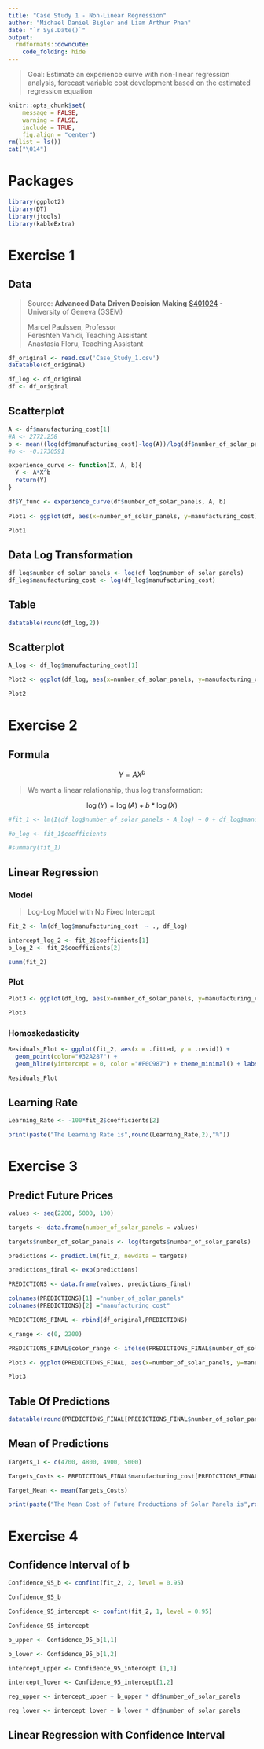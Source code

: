 ```yaml
---
title: "Case Study 1 - Non-Linear Regression"
author: "Michael Daniel Bigler and Liam Arthur Phan"
date: "`r Sys.Date()`"
output:
  rmdformats::downcute:
    code_folding: hide
---
```


> Goal: Estimate an experience curve with non-linear regression analysis, forecast variable cost development based on the estimated regression equation

```r

knitr::opts_chunk$set(
	message = FALSE,
	warning = FALSE,
	include = TRUE,
	fig.align = "center")
rm(list = ls())
cat("\014")

```

# Packages

```r

library(ggplot2)
library(DT)
library(jtools)
library(kableExtra)


```

# Exercise 1

## Data

> Source: **Advanced Data Driven Decision Making** [S401024](https://moodle.unige.ch/course/view.php?id=2675 "2675") - University of Geneva (GSEM)
>
> Marcel Paulssen, Professor\
> Fereshteh Vahidi, Teaching Assistant\
> Anastasia Floru, Teaching Assistant

```r

df_original <- read.csv('Case_Study_1.csv')
datatable(df_original)

df_log <- df_original
df <- df_original

```

## Scatterplot

```r

A <- df$manufacturing_cost[1]
#A <- 2772.258
b <- mean((log(df$manufacturing_cost)-log(A))/log(df$number_of_solar_panels))
#b <- -0.1730591

experience_curve <- function(X, A, b){
  Y <- A*X^b
  return(Y)
}

df$Y_func <- experience_curve(df$number_of_solar_panels, A, b)
  
Plot1 <- ggplot(df, aes(x=number_of_solar_panels, y=manufacturing_cost)) + geom_point(color="#32A287") + theme_minimal() + labs(title = "Experience Curve",subtitle = "Scatterplot", x="Solar Pannels", y="Manufacturing Cost", caption = "Data: Case_Study_1.csv") + geom_line(aes(y=Y_func), colour="#F0C987", size=1)

Plot1

```

## Data Log Transformation

```r

df_log$number_of_solar_panels <- log(df_log$number_of_solar_panels)
df_log$manufacturing_cost <- log(df_log$manufacturing_cost)

```

## Table

```r

datatable(round(df_log,2))

```

## Scatterplot

```r

A_log <- df_log$manufacturing_cost[1]

Plot2 <- ggplot(df_log, aes(x=number_of_solar_panels, y=manufacturing_cost)) + geom_point(color="#32A287") + theme_minimal() + labs(title = "Experience Curve - Log Data",subtitle = "Scatterplot", x="log(Number of Solar Pannels)", y="log(Manufacturing Cost)", caption = "Data: Case_Study_1.csv")

Plot2

```

# Exercise 2

## Formula

$$
Y = AX^b
$$

> We want a linear relationship, thus log transformation:

$$
\log(Y) = \log(A) + b*\log(X)
$$

```r

#fit_1 <- lm(I(df_log$number_of_solar_panels - A_log) ~ 0 + df_log$manufacturing_cost, df_log)

#b_log <- fit_1$coefficients

#summary(fit_1)

```

## Linear Regression

### Model

> Log-Log Model with No Fixed Intercept

```r

fit_2 <- lm(df_log$manufacturing_cost  ~ ., df_log)

intercept_log_2 <- fit_2$coefficients[1]
b_log_2 <- fit_2$coefficients[2]

summ(fit_2)

```

### Plot

```r

Plot3 <- ggplot(df_log, aes(x=number_of_solar_panels, y=manufacturing_cost)) + geom_point(color="#32A287") + theme_minimal() + labs(title = "Experience Curve - Log Data",subtitle = "Linear Regression", x="log(Number of Solar Pannels)", y="log(Manufacturing Cost)", caption = "Data: Case_Study_1.csv") + geom_abline(intercept = intercept_log_2, slope = b_log_2, color="#F0C987", size=1) 

Plot3

```

### Homoskedasticity

```r

Residuals_Plot <- ggplot(fit_2, aes(x = .fitted, y = .resid)) +
  geom_point(color="#32A287") +
  geom_hline(yintercept = 0, color ="#F0C987") + theme_minimal() + labs(title = "Homoskedasticity Check",subtitle = "Residuals", x="Fitted Values", y="Residuals", caption = "Data: Case_Study_1.csv")

Residuals_Plot

```

## Learning Rate

```r

Learning_Rate <- -100*fit_2$coefficients[2]

print(paste("The Learning Rate is",round(Learning_Rate,2),"%"))

```

# Exercise 3

## Predict Future Prices

```r

values <- seq(2200, 5000, 100)

targets <- data.frame(number_of_solar_panels = values)

targets$number_of_solar_panels <- log(targets$number_of_solar_panels)

predictions <- predict.lm(fit_2, newdata = targets)

predictions_final <- exp(predictions)

PREDICTIONS <- data.frame(values, predictions_final)

colnames(PREDICTIONS)[1] ="number_of_solar_panels"
colnames(PREDICTIONS)[2] ="manufacturing_cost"

PREDICTIONS_FINAL <- rbind(df_original,PREDICTIONS)

x_range <- c(0, 2200)

PREDICTIONS_FINAL$color_range <- ifelse(PREDICTIONS_FINAL$number_of_solar_panels >= x_range[1] & PREDICTIONS_FINAL$number_of_solar_panels <= x_range[2], "Data", "Predictions")

Plot3 <- ggplot(PREDICTIONS_FINAL, aes(x=number_of_solar_panels, y=manufacturing_cost, color = PREDICTIONS_FINAL$color_range)) + geom_point() + scale_color_manual(values = c("Data" = "#32A287", "Predictions" = "#F0C987")) + theme_minimal()+ labs(title = "Experience Curve",subtitle = "Predictions From Linear Regression (Log to Standard)", x="Number of Solar Pannels", y="Manufacturing Cost", caption = "Data: Case_Study_1.csv", color = "") 

Plot3

```

## Table Of Predictions

```r

datatable(round(PREDICTIONS_FINAL[PREDICTIONS_FINAL$number_of_solar_panels %in% c(4700, 4800, 4900, 5000), c(1,2)], 2))

```

## Mean of Predictions

```r

Targets_1 <- c(4700, 4800, 4900, 5000)

Targets_Costs <- PREDICTIONS_FINAL$manufacturing_cost[PREDICTIONS_FINAL$number_of_solar_panels %in% Targets_1]

Target_Mean <- mean(Targets_Costs)

print(paste("The Mean Cost of Future Productions of Solar Panels is",round(Target_Mean,2)))

```

# Exercise 4

## Confidence Interval of b

```r

Confidence_95_b <- confint(fit_2, 2, level = 0.95)

Confidence_95_b 

Confidence_95_intercept <- confint(fit_2, 1, level = 0.95)

Confidence_95_intercept

b_upper <- Confidence_95_b[1,1]

b_lower <- Confidence_95_b[1,2]

intercept_upper <- Confidence_95_intercept [1,1]

intercept_lower <- Confidence_95_intercept[1,2]

reg_upper <- intercept_upper + b_upper * df$number_of_solar_panels

reg_lower <- intercept_lower + b_lower * df$number_of_solar_panels

```

## Linear Regression with Confidence Interval

```r






```
